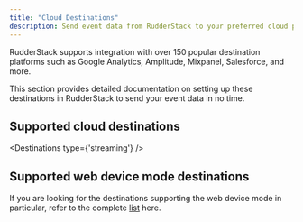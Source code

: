 ```yaml
---
title: "Cloud Destinations"
description: Send event data from RudderStack to your preferred cloud platforms.
---
```


RudderStack supports integration with over 150 popular destination platforms such as Google Analytics, Amplitude, Mixpanel, Salesforce, and more.

This section provides detailed documentation on setting up these destinations in RudderStack to send your event data in no time.

## Supported cloud destinations

<Destinations
  type={'streaming'}
/>

## Supported web device mode destinations

If you are looking for the destinations supporting the web device mode in particular, refer to the complete [list](https://github.com/rudderlabs/rudder-sdk-js/tree/production/src/integrations) here.
